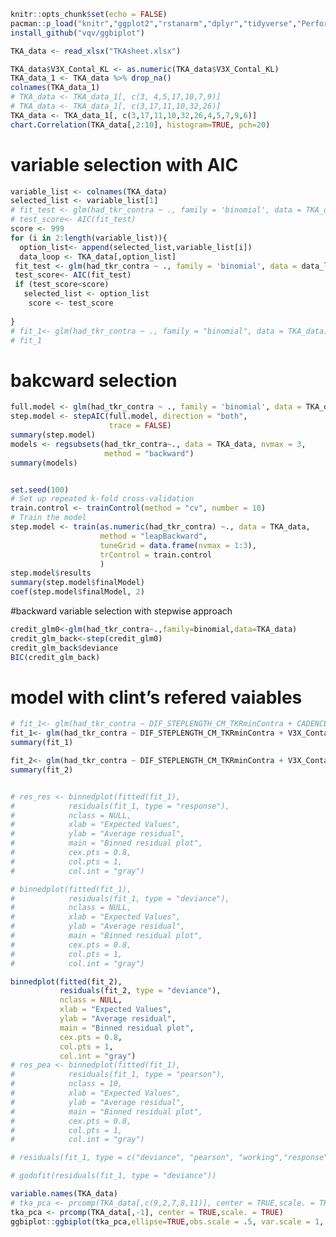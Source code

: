 ```r
knitr::opts_chunk$set(echo = FALSE)
pacman::p_load("knitr","ggplot2","rstanarm","dplyr","tidyverse","PerformanceAnalytics", "grid","gridExtra","readxl","ggbiplot","devtools","caret","leaps","MASS","arm")
install_github("vqv/ggbiplot")

```




```r
TKA_data <- read_xlsx("TKAsheet.xlsx")

TKA_data$V3X_Contal_KL <- as.numeric(TKA_data$V3X_Contal_KL)
TKA_data_1 <- TKA_data %>% drop_na()
colnames(TKA_data_1)
# TKA_data <- TKA_data_1[, c(3, 4,5,17,10,7,9)]
# TKA_data <- TKA_data_1[, c(3,17,11,10,32,26)]
TKA_data <- TKA_data_1[, c(3,17,11,10,32,26,4,5,7,9,6)]
chart.Correlation(TKA_data[,2:10], histogram=TRUE, pch=20)
```

# variable selection with AIC
```r
variable_list <- colnames(TKA_data)
selected_list <- variable_list[1]
# fit_test <- glm(had_tkr_contra ~ ., family = 'binomial', data = TKA_data)
# test_score<- AIC(fit_test)
score <- 999
for (i in 2:length(variable_list)){
  option_list<- append(selected_list,variable_list[i])
  data_loop <- TKA_data[,option_list]
 fit_test <- glm(had_tkr_contra ~ ., family = 'binomial', data = data_loop)
 test_score<- AIC(fit_test)
 if (test_score<score)
   selected_list <- option_list
    score <- test_score
  
}
# fit_1<- glm(had_tkr_contra ~ ., family = "binomial", data = TKA_data)
# fit_1
```

# bakcward selection
```r
full.model <- glm(had_tkr_contra ~ ., family = 'binomial', data = TKA_data)
step.model <- stepAIC(full.model, direction = "both", 
                      trace = FALSE)
summary(step.model)
models <- regsubsets(had_tkr_contra~., data = TKA_data, nvmax = 3,
                     method = "backward")
summary(models)


set.seed(100)
# Set up repeated k-fold cross-validation
train.control <- trainControl(method = "cv", number = 10)
# Train the model
step.model <- train(as.numeric(had_tkr_contra) ~., data = TKA_data,
                    method = "leapBackward", 
                    tuneGrid = data.frame(nvmax = 1:3),
                    trControl = train.control
                    )
step.model$results
summary(step.model$finalModel)
coef(step.model$finalModel, 2)
```

#backward variable selection with stepwise approach
```r
credit_glm0<-glm(had_tkr_contra~.,family=binomial,data=TKA_data)
credit_glm_back<-step(credit_glm0)
credit_glm_back$deviance
BIC(credit_glm_back)
```




# model with clint's refered vaiables
```r
# fit_1<- glm(had_tkr_contra ~ DIF_STEPLENGTH_CM_TKRminContra + CADENCE + VELOCITY + DIF_SWING_TIME_SEC + AVG_HH_BASE_SUPP_CM + SEX + V3BMI + AGE, family = "binomial", data = TKA_data)
fit_1<- glm(had_tkr_contra ~ DIF_STEPLENGTH_CM_TKRminContra + V3X_Contal_KL + SEX + V3BMI + AGE, family = "binomial", data = TKA_data)
summary(fit_1)

fit_2<- glm(had_tkr_contra ~ DIF_STEPLENGTH_CM_TKRminContra + V3X_Contal_KL + SEX + V3BMI + AGE, family = "quasibinomial", data = TKA_data)
summary(fit_2)


# res_res <- binnedplot(fitted(fit_1), 
#            residuals(fit_1, type = "response"), 
#            nclass = NULL, 
#            xlab = "Expected Values", 
#            ylab = "Average residual", 
#            main = "Binned residual plot", 
#            cex.pts = 0.8, 
#            col.pts = 1, 
#            col.int = "gray")

# binnedplot(fitted(fit_1),
#            residuals(fit_1, type = "deviance"),
#            nclass = NULL,
#            xlab = "Expected Values",
#            ylab = "Average residual",
#            main = "Binned residual plot",
#            cex.pts = 0.8,
#            col.pts = 1,
#            col.int = "gray")

binnedplot(fitted(fit_2), 
           residuals(fit_2, type = "deviance"), 
           nclass = NULL, 
           xlab = "Expected Values", 
           ylab = "Average residual", 
           main = "Binned residual plot", 
           cex.pts = 0.8, 
           col.pts = 1, 
           col.int = "gray")
# res_pea <- binnedplot(fitted(fit_1), 
#            residuals(fit_1, type = "pearson"), 
#            nclass = 10, 
#            xlab = "Expected Values", 
#            ylab = "Average residual", 
#            main = "Binned residual plot", 
#            cex.pts = 0.8, 
#            col.pts = 1, 
#            col.int = "gray")

# residuals(fit_1, type = c("deviance", "pearson", "working","response", "partial")) 

# godofit(residuals(fit_1, type = "deviance"))

```

```r
variable.names(TKA_data)
# tka_pca <- prcomp(TKA_data[,c(9,2,7,8,11)], center = TRUE,scale. = TRUE)
tka_pca <- prcomp(TKA_data[,-1], center = TRUE,scale. = TRUE)
ggbiplot::ggbiplot(tka_pca,ellipse=TRUE,obs.scale = .5, var.scale = 1, labels=rownames(tka_pca), groups=TKA_data$had_tkr_contra)
```


